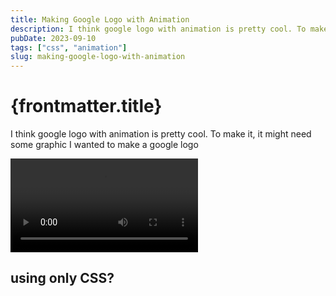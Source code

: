 ```yaml
---
title: Making Google Logo with Animation
description: I think google logo with animation is pretty cool. To make it, it might need some graphic. I wanted to make a google logo with animation.
pubDate: 2023-09-10
tags: ["css", "animation"]
slug: making-google-logo-with-animation
---
```



# {frontmatter.title}

I think google logo with animation is pretty cool. To make it, it might need some graphic 
I wanted to make a google logo 


<video controls="" autoplay="" transition:persist>
  <source src={video} type="video/mp4" />
</video>

## using only CSS?

<GoogleLogoByCSS style="width: 100px; height: 100px; aspect-ratio: 1"/>